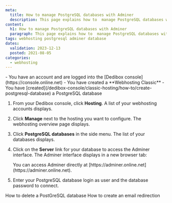 ```yaml
---
meta:
  title: How to manage PostgreSQL databases with Adminer
  description: This page explains how to  manage PostgreSQL databases with Adminer
content:
  h1: How to manage PostgreSQL databases with Adminer
  paragraph: This page explains how to  manage PostgreSQL databases with Adminer
tags: webhosting postgresql adminer database 
dates:
  validation: 2023-12-13
  posted: 2021-08-05
categories:
  - webhosting
---
```


<Macro id="webhosting-online" />

<Message type="requirement">
  - You have an account and are logged into the [Dedibox console](https://console.online.net)
  - You have created a **Webhosting Classic**
  - You have [created](/dedibox-console/classic-hosting/how-to/create-postgresql-database) a PostgreSQL database
</Message>

1. From your Dedibox console, click **Hosting**. A list of your webhosting accounts displays.
2. Click **Manage** next to the hosting you want to configure. The webhosting overview page displays.
3. Click **PostgreSQL databases** in the side menu. The list of your databases displays.
4. Click on the **Server** link for your database to access the Adminer interface. The Adminer interface displays in a new browser tab: 
    <Lightbox src="scaleway_adminer.webp" alt="" />

    <Message type="note">
      You can access Adminer directly at [https://adminer.online.net](https://adminer.online.net). 
    </Message>
5. Enter your PostgreSQL database login as user and the database password to connect. 

<Navigation title="See also">
  <PreviousButton to="/dedibox-console/classic-hosting/how-to/delete-postgresql-database/">How to delete a PostGreSQL database</PreviousButton>
  <NextButton to="/dedibox-console/classic-hosting/how-to/create-email-redirection/">How to create an email redirection</NextButton>
</Navigation> 
